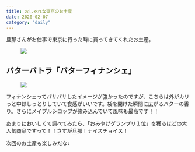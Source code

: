 ```yaml
---
title: おしゃれな東京のお土産
date: 2020-02-07
category: "daily"
---
```


旦那さんがお仕事で東京に行った時に買ってきてくれたお土産。

<figure><img src={require("./IMG_0242.jpg")} /><figcaption></figcaption></figure>

## バターバトラ「バターフィナンシェ」

<figure><img src={require("./IMG_0257.jpg")} /><figcaption></figcaption></figure>

フィナンシェってパサパサしたイメージが強かったのですが、こちらは外がカリっと中はしっとりしていて食感がいいです。袋を開けた瞬間に広がるバターの香り。さらにメイプルシロップが染み込んでいて風味も最高です！！

あまりにおいしくて調べてみたら、「おみやげグランプリ１位」を獲るほどの大人気商品ですって！！さすが旦那！ナイスチョイス！

次回のお土産も楽しみだな♩




